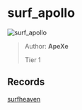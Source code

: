 
# surf_apollo

![surf_apollo](https://raw.githubusercontent.com/Sayt123/SurfMapPics/Maps-and-bonuses/csgo/surf_apollo.jpg)

> Author: **ApeXe**
>
> Tier 1

## Records

[surfheaven](https://surfheaven.eu/map/surf_apollo)
